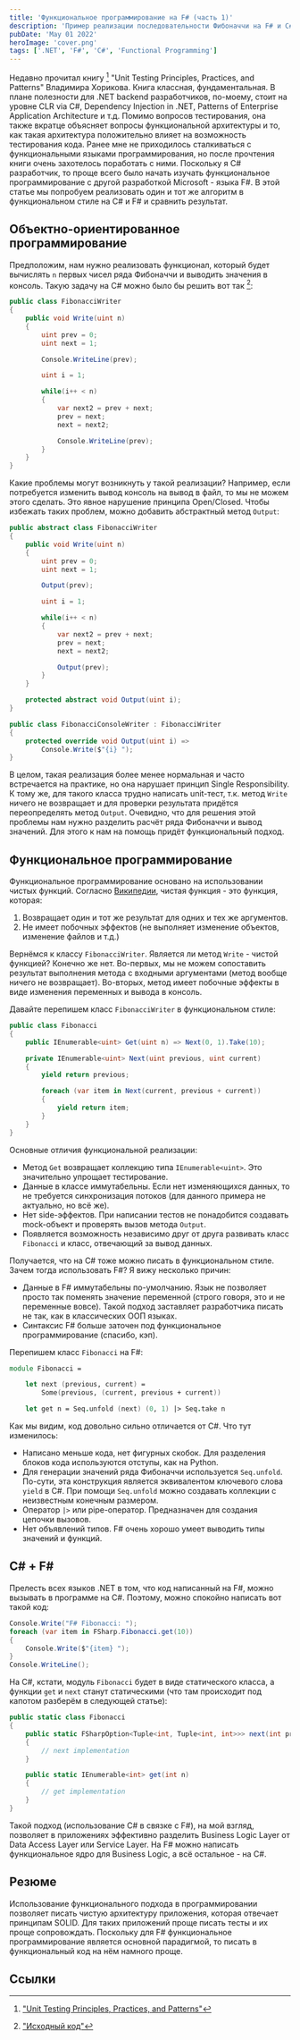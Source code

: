 ```yaml
---
title: 'Функциональное программирование на F# (часть 1)'
description: 'Пример реализации последовательности Фибоначчи на F# и C#'
pubDate: 'May 01 2022'
heroImage: 'cover.png'
tags: ['.NET', 'F#', 'C#', 'Functional Programming']
---
```


Недавно прочитал книгу [^1] "Unit Testing Principles, Practices, and Patterns" Владимира Хорикова. Книга классная, фундаментальная. В плане полезности для .NET backend разработчиков, по-моему, стоит на уровне CLR via C#, Dependency Injection in .NET, Patterns of Enterprise Application Architecture и т.д. Помимо вопросов тестирования, она также вкратце объясняет вопросы функциональной архитектуры и то, как такая архитектура положительно влияет на возможность тестирования кода. Ранее мне не приходилось сталкиваться с функциональными языками программирования, но после прочтения книги очень захотелось поработать с ними. Поскольку я C# разработчик, то проще всего было начать изучать функциональное программирование с другой разработкой Microsoft - языка F#. В этой статье мы попробуем реализовать один и тот же алгоритм в функциональном стиле на C# и F# и сравнить результат.

## Объектно-ориентированное программирование

Предположим, нам нужно реализовать функционал, который будет вычислять `n` первых чисел ряда Фибоначчи и выводить значения в консоль. Такую задачу на C# можно было бы решить вот так [^2]:

``` csharp
public class FibonacciWriter
{
    public void Write(uint n)
    {
        uint prev = 0;
        uint next = 1;

        Console.WriteLine(prev);

        uint i = 1;

        while(i++ < n)
        {
            var next2 = prev + next;
            prev = next;
            next = next2;

            Console.WriteLine(prev);
        }
    }
}
```

Какие проблемы могут возникнуть у такой реализации? Например, если потребуется изменить вывод консоль на вывод в файл, то мы не можем этого сделать. Это явное нарушение принципа Open/Closed. Чтобы избежать таких проблем, можно добавить абстрактный метод `Output`:

``` csharp
public abstract class FibonacciWriter
{
    public void Write(uint n)
    {
        uint prev = 0;
        uint next = 1;

        Output(prev);

        uint i = 1;

        while(i++ < n)
        {
            var next2 = prev + next;
            prev = next;
            next = next2;

            Output(prev);
        }
    }

    protected abstract void Output(uint i);
}

public class FibonacciConsoleWriter : FibonacciWriter
{
    protected override void Output(uint i) =>
        Console.Write($"{i} ");
}
```

В целом, такая реализация более менее нормальная и часто встречается на практике, но она нарушает принцип Single Responsibility. К тому же, для такого класса трудно написать unit-тест, т.к. метод `Write` ничего не возвращает и для проверки результата придётся переопределять метод `Output`. Очевидно, что для решения этой проблемы нам нужно разделить расчёт ряда Фибоначчи и вывод значений. Для этого к нам на помощь придёт функциональный подход.

## Функциональное программирование

Функциональное программирование основано на использовании чистых функций. Согласно [Википедии](https://en.wikipedia.org/wiki/Pure_function), чистая функция - это функция, которая:

1. Возвращает один и тот же результат для одних и тех же аргументов.
2. Не имеет побочных эффектов (не выполняет изменение объектов, изменение файлов и т.д.)

Вернёмся к классу `FibonacciWriter`. Является ли метод `Write` - чистой функцией? Конечно же нет. Во-первых, мы не можем сопоставить результат выполнения метода с входными аргументами (метод вообще ничего не возвращает). Во-вторых, метод имеет побочные эффекты в виде изменения переменных и вывода в консоль.

Давайте перепишем класс `FibonacciWriter` в функциональном стиле:

``` csharp
public class Fibonacci
{
    public IEnumerable<uint> Get(uint n) => Next(0, 1).Take(10);

    private IEnumerable<uint> Next(uint previous, uint current)
    {
        yield return previous;

        foreach (var item in Next(current, previous + current)) 
        {
            yield return item;
        }
    }
}
```

Основные отличия функциональной реализации:

- Метод `Get` возвращает коллекцию типа `IEnumerable<uint>`. Это значительно упрощает тестирование.
- Данные в классе иммутабельны. Если нет изменяющихся данных, то не требуется синхронизация потоков (для данного примера не актуально, но всё же).
- Нет side-эффектов. При написании тестов не понадобится создавать mock-объект и проверять вызов метода `Output`.
- Появляется возможность независимо друг от друга развивать класс `Fibonacci` и класс, отвечающий за вывод данных.

Получается, что на C# тоже можно писать в функциональном стиле. Зачем тогда использовать F#? Я вижу несколько причин:

- Данные в F# иммутабельны по-умолчанию. Язык не позволяет просто так поменять значение переменной (строго говоря, это и не переменные вовсе). Такой подход заставляет разработчика писать не так, как в классических ООП языках.
- Синтаксис F# больше заточен под функциональное программирование (спасибо, кэп).

Перепишем класс `Fibonacci` на F#:

``` fsharp
module Fibonacci =

    let next (previous, current) = 
        Some(previous, (current, previous + current))

    let get n = Seq.unfold (next) (0, 1) |> Seq.take n
```

Как мы видим, код довольно сильно отличается от C#. Что тут изменилось:

- Написано меньше кода, нет фигурных скобок. Для разделения блоков кода используются отступы, как на Python.
- Для генерации значений ряда Фибоначчи используется `Seq.unfold`. По-сути, эта конструкция является эквивалентом ключевого слова `yield` в C#. При помощи `Seq.unfold` можно создавать коллекции с неизвестным конечным размером.
- Оператор `|>` или pipe-оператор. Предназначен для создания цепочки вызовов.
- Нет объявлений типов. F# очень хорошо умеет выводить типы значений и функций.

## C# + F#

Прелесть всех языков .NET в том, что код написанный на F#, можно вызывать в программе на C#. Поэтому, можно спокойно написать вот такой код:

``` csharp
Console.Write("F# Fibonacci: ");
foreach (var item in FSharp.Fibonacci.get(10))
{
    Console.Write($"{item} ");
}
Console.WriteLine();
```

На C#, кстати, модуль `Fibonacci` будет в виде статического класса, а функции `get` и `next` станут статическими (что там происходит под капотом разберём в следующей статье):

``` csharp
public static class Fibonacci
{
    public static FSharpOption<Tuple<int, Tuple<int, int>>> next(int previous, int current)
    {
        // next implementation
    }

    public static IEnumerable<int> get(int n)
    {
        // get implementation
    }
}
```

Такой подход (использование C# в связке с F#), на мой взгляд, позволяет в приложениях эффективно разделить Business Logic Layer от Data Access Layer или Service Layer. На F# можно написать функциональное ядро для Business Logic, а всё остальное - на C#.

## Резюме

Использование функционального подхода в программировании позволяет писать чистую архитектуру приложения, которая отвечает принципам SOLID. Для таких приложений проще писать тесты и их проще сопровождать. Поскольку для F# функциональное программирование является основной парадигмой, то писать в функциональный код на нём намного проще.

## Ссылки

[^1]: ["Unit Testing Principles, Practices, and Patterns"](https://www.manning.com/books/unit-testing)
[^2]: ["Исходный код"](https://github.com/alexeyfv/FunctionalProgramming)
